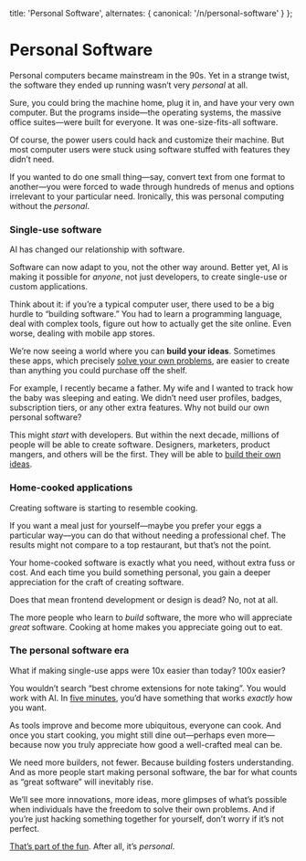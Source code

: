 
  title: 'Personal Software',
  alternates: {
    canonical: '/n/personal-software'
  }
};

# Personal Software

<AnimatedName />

Personal computers became mainstream in the 90s. Yet in a strange twist, the software they ended up running wasn’t very _personal_ at all.

Sure, you could bring the machine home, plug it in, and have your very own computer. But the programs inside—the operating systems, the massive office suites—were built for everyone. It was one-size-fits-all software.

Of course, the power users could hack and customize their machine. But most computer users were stuck using software stuffed with features they didn’t need.

If you wanted to do one small thing—say, convert text from one format to another—you were forced to wade through hundreds of menus and options irrelevant to your particular need. Ironically, this was personal computing without the _personal_.

### Single-use software

AI has changed our relationship with software.

Software can now adapt to you, not the other way around. Better yet, AI is making it possible for _anyone_, not just developers, to create single-use or custom applications.

Think about it: if you’re a typical computer user, there used to be a big hurdle to “building software.” You had to learn a programming language, deal with complex tools, figure out how to actually get the site online. Even worse, dealing with mobile app stores.

We’re now seeing a world where you can **build your ideas**. Sometimes these apps, which precisely [solve your own problems](https://x.com/leeerob/status/1860685620999274695), are easier to create than anything you could purchase off the shelf.

For example, I recently became a father. My wife and I wanted to track how the baby was sleeping and eating. We didn’t need user profiles, badges, subscription tiers, or any other extra features. Why not build our own personal software?

This might _start_ with developers. But within the next decade, millions of people will be able to create software. Designers, marketers, product mangers, and others will be the first. They will be able to [build their own ideas](https://x.com/leeerob/status/1874852302768762928).

### Home-cooked applications

Creating software is starting to resemble cooking.

If you want a meal just for yourself—maybe you prefer your eggs a particular way—you can do that without needing a professional chef. The results might not compare to a top restaurant, but that’s not the point.

Your home-cooked software is exactly what you need, without extra fuss or cost. And each time you build something personal, you gain a deeper appreciation for the craft of creating software.

Does that mean frontend development or design is dead? No, not at all.

The more people who learn to _build_ software, the more who will appreciate _great_ software. Cooking at home makes you appreciate going out to eat.

### The personal software era

What if making single-use apps were 10x easier than today? 100x easier?

You wouldn’t search “best chrome extensions for note taking”. You would work with AI. In [five minutes](https://x.com/leeerob/status/1834992860904489178), you’d have something that works _exactly_ how you want.

As tools improve and become more ubiquitous, everyone can cook. And once you start cooking, you might still dine out—perhaps even more—because now you truly appreciate how good a well-crafted meal can be.

We need more builders, not fewer. Because building fosters understanding. And as more people start making personal software, the bar for what counts as “great software” will inevitably rise.

We’ll see more innovations, more ideas, more glimpses of what’s possible when individuals have the freedom to solve their own problems. And if you’re just hacking something together for yourself, don’t worry if it’s not perfect.

[That’s part of the fun](https://x.com/leeerob/status/1841293100825596149). After all, it’s _personal_.
